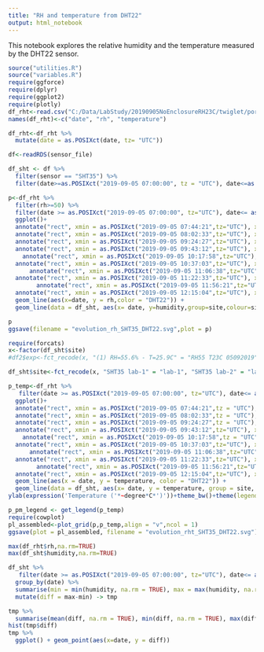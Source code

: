 ```yaml
---
title: "RH and temperature from DHT22"
output: html_notebook
---
```


This notebook explores the relative humidity and the temperature measured by the DHT22 sensor.


```r

source("utilities.R")
source("variables.R")
require(ggforce)
require(dplyr)
require(ggplot2)
require(plotly)
df_rht<-read.csv("C:/Data/LabStudy/20190905NoEnclosureRH23C/twiglet/port27_aggregated.move",header=FALSE)
names(df_rht)<-c("date", "rh", "temperature")

df_rht<-df_rht %>%
  mutate(date = as.POSIXct(date, tz= "UTC"))

df<-readRDS(sensor_file)

df_sht <- df %>%
  filter(sensor == "SHT35") %>%
  filter(date>=as.POSIXct("2019-09-05 07:00:00", tz = "UTC"), date<=as.POSIXct("2019-09-05 20:00:00", tz = "UTC"))

```


```r



p<-df_rht %>%
  filter(rh>=50) %>%
  filter(date >= as.POSIXct("2019-09-05 07:00:00", tz="UTC"), date<= as.POSIXct("2019-09-05 12:33:49", tz = "UTC")) %>%
  ggplot()+
  annotate("rect", xmin = as.POSIXct("2019-09-05 07:44:21",tz="UTC"), xmax = as.POSIXct("2019-09-05 08:02:33", tz="UTC"),   ymin = -Inf, ymax = +Inf,   fill = "#66C2A5", alpha=0.2) +
  annotate("rect", xmin = as.POSIXct("2019-09-05 08:02:33",tz="UTC"), xmax = as.POSIXct("2019-09-05 08:18:20", tz="UTC"),   ymin = -Inf, ymax = +Inf,   fill = "#FC8D62", alpha=0.2) +
  annotate("rect", xmin = as.POSIXct("2019-09-05 09:24:27",tz="UTC"), xmax = as.POSIXct("2019-09-05 09:42:43", tz="UTC"),   ymin = -Inf, ymax = +Inf,   fill = "#66C2A5", alpha=0.2) +
  annotate("rect", xmin = as.POSIXct("2019-09-05 09:43:12",tz="UTC"), xmax = as.POSIXct("2019-09-05 09:56:10", tz="UTC"),   ymin = -Inf, ymax = +Inf,   fill = "#FC8D62", alpha=0.2) +
    annotate("rect", xmin = as.POSIXct("2019-09-05 10:17:58",tz="UTC"), xmax = as.POSIXct("2019-09-05 10:37:03", tz="UTC"),   ymin = -Inf, ymax = +Inf,   fill = "#66C2A5", alpha=0.2) +
  annotate("rect", xmin = as.POSIXct("2019-09-05 10:37:03",tz="UTC"), xmax = as.POSIXct("2019-09-05 10:52:00", tz="UTC"),   ymin = -Inf, ymax = +Inf,   fill = "#FC8D62", alpha=0.2) +
      annotate("rect", xmin = as.POSIXct("2019-09-05 11:06:38",tz="UTC"), xmax = as.POSIXct("2019-09-05 11:22:33", tz="UTC"),   ymin = -Inf, ymax = +Inf,   fill = "#66C2A5", alpha=0.2) +
  annotate("rect", xmin = as.POSIXct("2019-09-05 11:22:33",tz="UTC"), xmax = as.POSIXct("2019-09-05 11:34:53", tz="UTC"),   ymin = -Inf, ymax = +Inf,   fill = "#FC8D62", alpha=0.2) +
        annotate("rect", xmin = as.POSIXct("2019-09-05 11:56:21",tz="UTC"), xmax = as.POSIXct("2019-09-05 12:15:04", tz="UTC"),   ymin = -Inf, ymax = +Inf,   fill = "#66C2A5", alpha=0.2) +
  annotate("rect", xmin = as.POSIXct("2019-09-05 12:15:04",tz="UTC"), xmax = as.POSIXct("2019-09-05 12:33:34", tz="UTC"),   ymin = -Inf, ymax = +Inf,   fill = "#FC8D62", alpha=0.2) +
  geom_line(aes(x=date, y = rh,color = "DHT22")) +
  geom_line(data = df_sht, aes(x= date, y=humidity,group=site,colour=site))+ylab("Relative humidity (%)")+theme_bw()+theme(legend.position = "none") + theme(axis.title.x=element_blank())

p
ggsave(filename = "evolution_rh_SHT35_DHT22.svg",plot = p)
```

```r

require(forcats)
x<-factor(df_sht$site)
#df2$exp<-fct_recode(x, "(1) RH=55.6% - T=25.9C" = "RH55 T23C 05092019", "(2) RH=68.5% - T=28.2C" = "RH75 T23C 05092019", "(3) RH=72.0% - T=28.5C" ="RH80 T23C 05092019", "(4) RH=75.6% - T=28.6C" = "RH85 T23C 05092019", "(5) RH=78.5% - T=28.7C" = "RH90 T23C 05092019")

df_sht$site<-fct_recode(x, "SHT35 lab-1" = "lab-1", "SHT35 lab-2" = "lab-2", "SHT35 lab-3" ="lab-3", "SHT35 lab-4" = "lab-4")

p_temp<-df_rht %>%
   filter(date >= as.POSIXct("2019-09-05 07:00:00", tz="UTC"), date<= as.POSIXct("2019-09-05 12:33:49", tz = "UTC")) %>%
  ggplot()+
  annotate("rect", xmin = as.POSIXct("2019-09-05 07:44:21",tz = "UTC"), xmax = as.POSIXct("2019-09-05 08:02:33", tz = "UTC"),   ymin = -Inf, ymax = +Inf,   fill = "#66C2A5", alpha=0.2) +
  annotate("rect", xmin = as.POSIXct("2019-09-05 08:02:33",tz = "UTC"), xmax = as.POSIXct("2019-09-05 08:18:20", tz = "UTC"),   ymin = -Inf, ymax = +Inf,   fill = "#FC8D62", alpha = 0.2) +
  annotate("rect", xmin = as.POSIXct("2019-09-05 09:24:27",tz = "UTC"), xmax = as.POSIXct("2019-09-05 09:42:43", tz = "UTC"),   ymin = -Inf, ymax = +Inf,   fill = "#66C2A5", alpha = 0.2) +
  annotate("rect", xmin = as.POSIXct("2019-09-05 09:43:12",tz="UTC"), xmax = as.POSIXct("2019-09-05 09:56:10", tz = "UTC"),   ymin = -Inf, ymax = +Inf,   fill = "#FC8D62", alpha = 0.2) +
    annotate("rect", xmin = as.POSIXct("2019-09-05 10:17:58",tz = "UTC"), xmax = as.POSIXct("2019-09-05 10:37:03", tz = "UTC"),   ymin = -Inf, ymax = +Inf,   fill = "#66C2A5", alpha = 0.2) +
  annotate("rect", xmin = as.POSIXct("2019-09-05 10:37:03",tz="UTC"), xmax = as.POSIXct("2019-09-05 10:52:00", tz = "UTC"),   ymin = -Inf, ymax = +Inf,   fill = "#FC8D62", alpha=0.2) +
      annotate("rect", xmin = as.POSIXct("2019-09-05 11:06:38",tz="UTC"), xmax = as.POSIXct("2019-09-05 11:22:33", tz="UTC"),   ymin = -Inf, ymax = +Inf,   fill = "#66C2A5", alpha=0.2) +
  annotate("rect", xmin = as.POSIXct("2019-09-05 11:22:33",tz="UTC"), xmax = as.POSIXct("2019-09-05 11:34:53", tz = "UTC"),   ymin = -Inf, ymax = +Inf,   fill = "#FC8D62", alpha=0.2) +
        annotate("rect", xmin = as.POSIXct("2019-09-05 11:56:21",tz="UTC"), xmax = as.POSIXct("2019-09-05 12:15:04", tz="UTC"),   ymin = -Inf, ymax = +Inf,   fill = "#66C2A5", alpha=0.2) +
  annotate("rect", xmin = as.POSIXct("2019-09-05 12:15:04",tz="UTC"), xmax = as.POSIXct("2019-09-05 12:33:34", tz = "UTC"),   ymin = -Inf, ymax = +Inf,   fill = "#FC8D62", alpha=0.2) +
  geom_line(aes(x = date, y = temperature, color = "DHT22")) +
  geom_line(data = df_sht, aes(x= date, y = temperature, group = site, colour = site)) +  xlab("Time") +
ylab(expression('Temperature ('*~degree*C*')'))+theme_bw()+theme(legend.position = "bottom", legend.title = )

p_pm_legend <- get_legend(p_temp)
require(cowplot)
pl_assembled<-plot_grid(p,p_temp,align = "v",ncol = 1)
ggsave(plot = pl_assembled, filename = "evolution_rht_SHT35_DHT22.svg")
```

```r

max(df_rht$rh,na.rm=TRUE)
max(df_sht$humidity,na.rm=TRUE)

df_sht %>%
   filter(date >= as.POSIXct("2019-09-05 07:00:00", tz="UTC"), date<= as.POSIXct("2019-09-05 12:33:49", tz = "UTC")) %>%
  group_by(date) %>%
  summarise(min = min(humidity, na.rm = TRUE), max = max(humidity, na.rm = TRUE)) %>%
  mutate(diff = max-min) -> tmp

tmp %>%
  summarise(mean(diff, na.rm = TRUE), min(diff, na.rm = TRUE), max(diff, na.rm = TRUE),quantile(diff, na.rm = TRUE, probs = c(0.1)), quantile(diff, na.rm = TRUE, probs = c(0.9)),2*sd(diff, na.rm = TRUE))
hist(tmp$diff)
tmp %>%
  ggplot() + geom_point(aes(x=date, y = diff))

```